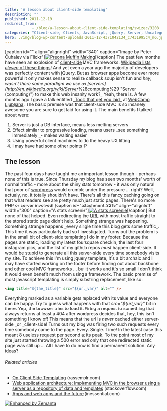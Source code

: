 ```yaml
---
title: 'A lesson about client-side templating'
description: ""
published: 2011-12-19
redirect_from: 
            - /blog/a-lesson-about-client-side-templating/swizec/3208
categories: "Client-side, Clients, JavaScript, jQuery, Server, Uncategorized, Web page"
hero: ./img/blog-wp-content-uploads-2011-12-4371042134_c7431995c4_m6.jpg
---
```


\[caption id="" align="alignright" width="340" caption="Image by Peter Čuhalev via Flickr"][![Preona Muffin Making](./img/blog-wp-content-uploads-2011-12-4371042134_c7431995c4_m6.jpg "Preona Muffin Making")](http://www.flickr.com/photos/8249891@N07/4371042134)\[/caption] The past few months have seen an explosion of [client-side](http://en.wikipedia.org/wiki/Client-side "Client-side") MVC frameworks. [Wikipedia lists _eleven_ of these things](http://en.wikipedia.org/wiki/Model%E2%80%93view%E2%80%93controller#JavaScript)! And yet even a year ago the majority of developers was perfectly content with jQuery. But as browser apps become ever more powerful it only makes sense to realize callback soup isn't fun and _hey, wasn't there some paradigm we use on [servers]\(<http://en.wikipedia.org/wiki/Server>_%28computing%29 "Server (computing)") to make this web insanity work?_ Yeah, there is. A few months ago I gave a talk entitled _[Tools that get you laid](http://swizec.com/blog/webcamplj-was-bitchin/swizec/2696 "\#WebcampLj was bitchin’")\_ at [WebCamp Ljubljana](http://webcamp.si/). The basic premise was that client-side MVC is so insanely awesome you are sure to get laid for using it. The main benefits I talked about were:

1.  Server is just a DB interface, means less melting servers
2.  Effect similar to progressive loading, means users _see something immediately _- makes waiting easier
3.  Using powerful client machines to do the heavy UX lifting
4.  I may have had some other points :P

## The lesson

The past four days have taught me an important lesson though - perhaps none of this is true. Since Thursday my blog has seen two months' worth of normal traffic - more about the shiny stats tomorrow - it was only natural that poor ol' [wordpress](http://wordpress.org "WordPress") would crumble under the pressure ... right? Well, actualy, no, it totally shouldn't have. There's all this fancy caching going on that what readers see are pretty much just static pages. There's no more PHP or server involved! \[caption id="attachment_3215" align="alignleft" width="300" caption="A stats screenie"][![A stats screenie](./img/blog-wp-content-uploads-2011-12-Screen-Shot-2011-12-16-at-1.53.20-PM-300x175.png "A stats screenie")](http://swizec.com/blog/wp-content/uploads/2011/12/Screen-Shot-2011-12-16-at-1.53.20-PM.png)\[/caption] But none of that helped. Even redirecting the [URL](http://en.wikipedia.org/wiki/Uniform_Resource_Locator "Uniform Resource Locator") with most traffic straight to the stored static page didn't help. Something strange was happening. Something strange happens \_every single time this blog gets some traffic_. This time it was particularly bad so I investigated. Turns out the problem is in the small bit of client-side templating I do in my footer. Because the pages are static, loading my latest foursquare checkin, the last four instagram pics, and the list of my github repos _must_ happen client-side. It would be stupid to generate all this server-side every time somebody visits my site. To achieve this I'm using jquery template, it's a bit archaic and I may have started working on the footer before finding out about backbone and other cool MVC frameworks ... but it works and it's so small I don't think it would even benefit much from using a framework. The basic premise of most javascript templating is simply substring replacement, like so:

```html
<img title="${the_title}" src="${url_var}" alt="" />
```

Everything marked as a variable gets replaced with its value and everyone can be happy. Try to guess what happens with that _src="${url_var}"_ bit in there. Yep, the browser tries to load it. Firing a request to something that always returns at least a 404 after wordpress decides that, hey, this isn't something I know of! This means that the url is _never_ cached either server-side \_or \_client-side! Turns out my blog was firing two such requests every time somebody came to the page. Every. Single. Time! In the latest case this meant 8 useless request per second at its peak. To the point most of my site just started throwing a 500 error and only that one redirected static page was still up ... All I have to do now is find a permanent solution. Any ideas?

###### Related articles

-   [On Client Side Templating](http://blog.rassemblr.com/2011/04/on-client-side-templating/) (rassemblr.com)
-   [Web application architecture: Implementing MVC in the browser using a server as a repository of data and templates](http://stackoverflow.com/questions/5371763/web-application-architecture-implementing-mvc-in-the-browser-using-a-server-as-a) (stackoverflow.com)
-   [Apps and web apps and the future](http://inessential.com/2011/12/13/apps_and_web_apps_and_the_future) (inessential.com)

[![Enhanced by Zemanta](http://img.zemanta.com/zemified_e.png?x-id=340db1bf-0c20-4550-b5c3-93a188eb8979)](http://www.zemanta.com/ "Enhanced by Zemanta")
